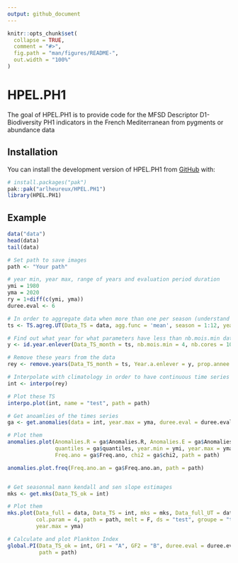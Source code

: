 ```yaml
---
output: github_document
---
```


<!-- README.md is generated from README.Rmd. Please edit that file -->

```r
knitr::opts_chunk$set(
  collapse = TRUE,
  comment = "#>",
  fig.path = "man/figures/README-",
  out.width = "100%"
)
```

# HPEL.PH1

<!-- badges: start -->
<!-- badges: end -->

The goal of HPEL.PH1 is to provide code for the MFSD Descriptor D1-Biodiversity PH1 indicators in the French Mediterranean from pygments or abundance data

## Installation

You can install the development version of HPEL.PH1 from [GitHub](https://github.com/) with:

``` r
# install.packages("pak")
pak::pak("arlheureux/HPEL.PH1")
library(HPEL.PH1)
```

## Example


```r
data("data")
head(data)
tail(data)
```


``` r 
# Set path to save images
path <- "Your path"

# year min, year max, range of years and evaluation period duration
ymi = 1980
yma = 2020
ry = 1+diff(c(ymi, yma))
duree.eval <- 6

# In order to aggregate data when more than one per season (understand month in this case)
ts <- TS.agreg.UT(Data_TS = data, agg.func = 'mean', season = 1:12, year.min = ymi, year.max = yma)

# Find out what year for what parameters have less than nb.mois.min data
y <- id.year.enlever(Data_TS_month = ts, nb.mois.min = 4, nb.cores = 10)

# Remove these years from the data
rey <- remove.years(Data_TS_month = ts, Year.a.enlever = y, prop.annee.mini = .5, nb.cores = 10, range.year = ry)

# Interpolate with climatology in order to have continuous time series
int <- interpo(rey)

# Plot these TS
interpo.plot(int, name = "test", path = path)

# Get anoamlies of the times series
ga <- get.anomalies(data = int, year.max = yma, duree.eval = duree.eval)

# Plot them
anomalies.plot(Anomalies.R = ga$Anomalies.R, Anomalies.E = ga$Anomalies.E,
               quantiles = ga$quantiles, year.min = ymi, year.max = yma, duree.eval = duree.eval, 
               Freq.ano = ga$Freq.ano, chi2 = ga$chi2, path = path)

anomalies.plot.freq(Freq.ano.an = ga$Freq.ano.an, path = path)


# Get seasonnal mann kendall and sen slope estimages
mks <- get.mks(Data_TS_ok = int)

# Plot them
mks.plot(Data_full = data, Data_TS = int, mks = mks, Data_full_UT = data, Data_TS_UT_ok = int, res.mks.UT = mks,
         col.param = 4, path = path, melt = F, ds = "test", groupe = "test", 
         year.max = yma)

# Calculate and plot Plankton Index
global.PI(Data_TS_ok = int, GF1 = "A", GF2 = "B", duree.eval = duree.eval,
          path = path)
```
